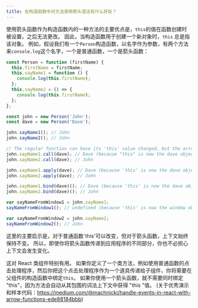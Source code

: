```yaml
---
title: 在构造函数中对方法使用箭头语法有什么好处？
---
```


使用箭头函数作为构造函数内的一种方法的主要优点是，`this`的值在函数创建时被设置，之后无法更改。 因此，当构造函数用于创建一个新对象时，`this` 总是指该对象。 例如，假设我们有一个`Person`构造函数，以名字作为参数，有两个方法来`console.log`这个名字，一个是普通函数，一个是箭头函数：

```js
const Person = function (firstName) {
  this.firstName = firstName;
  this.sayName1 = function () {
    console.log(this.firstName);
  };
  this.sayName2 = () => {
    console.log(this.firstName);
  };
};

const john = new Person('John');
const dave = new Person('Dave');

john.sayName1(); // John
john.sayName2(); // John

// The regular function can have its 'this' value changed, but the arrow function cannot
john.sayName1.call(dave); // Dave (because "this" is now the dave object)
john.sayName2.call(dave); // John

john.sayName1.apply(dave); // Dave (because 'this' is now the dave object)
john.sayName2.apply(dave); // John

john.sayName1.bind(dave)(); // Dave (because 'this' is now the dave object)
john.sayName2.bind(dave)(); // John

var sayNameFromWindow1 = john.sayName1;
sayNameFromWindow1(); // undefined (because 'this' is now the window object)

var sayNameFromWindow2 = john.sayName2;
sayNameFromWindow2(); // John
```

这里的主要启示是，对于普通函数\`this'可以改变，但对于箭头函数，上下文始终保持不变。 所以，即使你将箭头函数传递到应用程序的不同部分，你也不必担心上下文会发生变化。

这对 React 类组件特别有用。 如果你定义了一个类方法，例如使用普通函数的点击处理程序，然后你把这个点击处理程序作为一个道具传递给子组件，你将需要在父组件的构造函数中绑定`this`。 如果你使用一个箭头函数，就不需要同时绑定 "this"，因为方法会自动从其包围的词法上下文中获得 "this "值。 (关于优秀演示和样本代码：https://medium.com/@machnicki/handle-events-in-react-with-arrow-functions-ede88184bbb)
